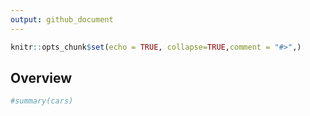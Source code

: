 ```yaml
---
output: github_document
---
```



```r
knitr::opts_chunk$set(echo = TRUE, collapse=TRUE,comment = "#>",)
```

## Overview


```r
#summary(cars)
```

